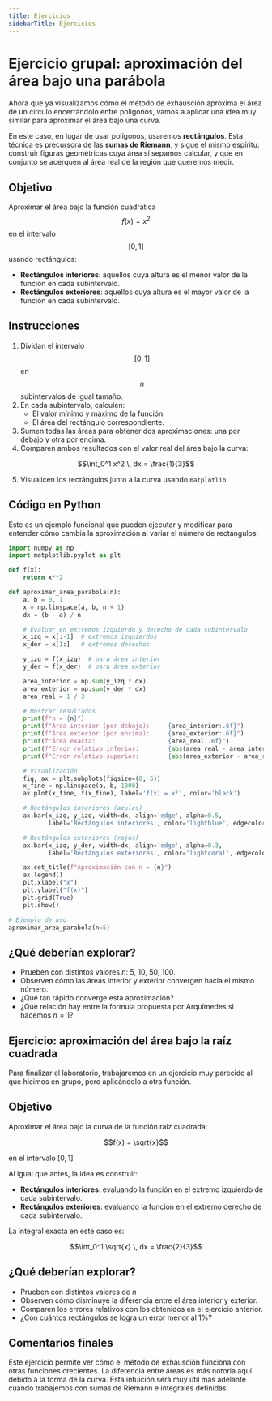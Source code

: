 ```yaml
---
title: Ejercicios
sidebarTitle: Ejercicios
---
```


<link
  rel="stylesheet"
  href="https://cdn.jsdelivr.net/npm/katex/dist/katex.css"
/>

# Ejercicio grupal: aproximación del área bajo una parábola

Ahora que ya visualizamos cómo el método de exhausción aproxima el área de un círculo encerrándolo entre polígonos, vamos a aplicar una idea muy similar para aproximar el área bajo una curva.

En este caso, en lugar de usar polígonos, usaremos **rectángulos**. Esta técnica es precursora de las **sumas de Riemann**, y sigue el mismo espíritu: construir figuras geométricas cuya área sí sepamos calcular, y que en conjunto se acerquen al área real de la región que queremos medir.

## Objetivo

Aproximar el área bajo la función cuadrática $$f(x) = x^2$$ en el intervalo $$[0, 1]$$ usando rectángulos:

- **Rectángulos interiores**: aquellos cuya altura es el menor valor de la función en cada subintervalo.
- **Rectángulos exteriores**: aquellos cuya altura es el mayor valor de la función en cada subintervalo.

## Instrucciones

1. Dividan el intervalo $$[0, 1]$$ en $$n$$ subintervalos de igual tamaño.
2. En cada subintervalo, calculen:
   - El valor mínimo y máximo de la función.
   - El área del rectángulo correspondiente.
3. Sumen todas las áreas para obtener dos aproximaciones: una por debajo y otra por encima.
4. Comparen ambos resultados con el valor real del área bajo la curva:

```math
\int_0^1 x^2 \, dx = \frac{1}{3}
```

5. Visualicen los rectángulos junto a la curva usando `matplotlib`.

## Código en Python

Este es un ejemplo funcional que pueden ejecutar y modificar para entender cómo cambia la aproximación al variar el número de rectángulos:

```python
import numpy as np
import matplotlib.pyplot as plt

def f(x):
    return x**2

def aproximar_area_parabola(n):
    a, b = 0, 1
    x = np.linspace(a, b, n + 1)
    dx = (b - a) / n

    # Evaluar en extremos izquierdo y derecho de cada subintervalo
    x_izq = x[:-1]  # extremos izquierdos
    x_der = x[1:]   # extremos derechos

    y_izq = f(x_izq)  # para área interior
    y_der = f(x_der)  # para área exterior

    area_interior = np.sum(y_izq * dx)
    area_exterior = np.sum(y_der * dx)
    area_real = 1 / 3

    # Mostrar resultados
    print(f"n = {n}")
    print(f"Área interior (por debajo):     {area_interior:.6f}")
    print(f"Área exterior (por encima):     {area_exterior:.6f}")
    print(f"Área exacta:                    {area_real:.6f}")
    print(f"Error relativo inferior:        {abs(area_real - area_interior) / area_real:.2%}")
    print(f"Error relativo superior:        {abs(area_exterior - area_real) / area_real:.2%}")

    # Visualización
    fig, ax = plt.subplots(figsize=(8, 5))
    x_fine = np.linspace(a, b, 1000)
    ax.plot(x_fine, f(x_fine), label='f(x) = x²', color='black')

    # Rectángulos interiores (azules)
    ax.bar(x_izq, y_izq, width=dx, align='edge', alpha=0.5,
           label='Rectángulos interiores', color='lightblue', edgecolor='black', linewidth=1)

    # Rectángulos exteriores (rojos)
    ax.bar(x_izq, y_der, width=dx, align='edge', alpha=0.3,
           label='Rectángulos exteriores', color='lightcoral', edgecolor='black', linewidth=1)

    ax.set_title(f"Aproximación con n = {n}")
    ax.legend()
    plt.xlabel("x")
    plt.ylabel("f(x)")
    plt.grid(True)
    plt.show()

# Ejemplo de uso
aproximar_area_parabola(n=5)
```

## ¿Qué deberían explorar?

- Prueben con distintos valores $n$: 5, 10, 50, 100.
- Observen cómo las áreas interior y exterior convergen hacia el mismo número.
- ¿Qué tan rápido converge esta aproximación?
- ¿Qué relación hay entre la formula propuesta por Arquímedes si hacemos $n = 1$?


## Ejercicio: aproximación del área bajo la raíz cuadrada

Para finalizar el laboratorio, trabajaremos en un ejercicio muy parecido al que hicimos en grupo, pero aplicándolo a otra función.

## Objetivo

Aproximar el área bajo la curva de la función raíz cuadrada:

```math
f(x) = \sqrt{x}
```

en el intervalo $[0, 1]$

Al igual que antes, la idea es construir:

- **Rectángulos interiores**: evaluando la función en el extremo izquierdo de cada subintervalo.
- **Rectángulos exteriores**: evaluando la función en el extremo derecho de cada subintervalo.

La integral exacta en este caso es:

```math
\int_0^1 \sqrt{x} \, dx = \frac{2}{3}
```

## ¿Qué deberían explorar?

- Prueben con distintos valores de $n$
- Observen cómo disminuye la diferencia entre el área interior y exterior.
- Comparen los errores relativos con los obtenidos en el ejercicio anterior.
- ¿Con cuántos rectángulos se logra un error menor al 1%?

## Comentarios finales

Este ejercicio permite ver cómo el método de exhausción funciona con otras funciones crecientes. La diferencia entre áreas es más notoria aquí debido a la forma de la curva. Esta intuición será muy útil más adelante cuando trabajemos con sumas de Riemann e integrales definidas.
